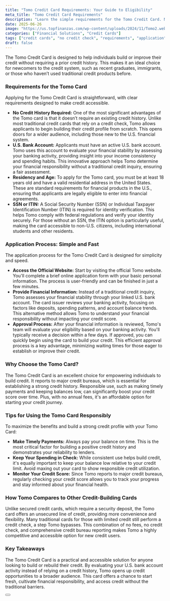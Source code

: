 ```yaml
---
title: "Tomo Credit Card Requirements: Your Guide to Eligibility"
meta_title: "Tomo Credit Card Requirements"
description: "Learn the simple requirements for the Tomo Credit Card. No credit history needed, just a U.S. bank account and a valid SSN or ITIN. Apply today!"
date: 2025-06-26
image: "https://us.topfinanzas.com/wp-content/uploads/2024/11/Tomo2.webp"
categories: ["Financial Solutions", "Credit Cards"]
tags: ["credit cards", "no credit check", "requirements", "application"]
draft: false
---
```


The Tomo Credit Card is designed to help individuals build or improve their credit without requiring a prior credit history. This makes it an ideal choice for newcomers to the credit system, such as recent graduates, immigrants, or those who haven’t used traditional credit products before.

### Requirements for the Tomo Card

Applying for the Tomo Credit Card is straightforward, with clear requirements designed to make credit accessible.

* **No Credit History Required:** One of the most significant advantages of the Tomo card is that it doesn’t require an existing credit history. Unlike most traditional credit cards that rely on a credit check, Tomo allows applicants to begin building their credit profile from scratch. This opens doors for a wider audience, including those new to the U.S. financial system.
* **U.S. Bank Account:** Applicants must have an active U.S. bank account. Tomo uses this account to evaluate your financial stability by assessing your banking activity, providing insight into your income consistency and spending habits. This innovative approach helps Tomo determine your financial responsibility without a traditional credit inquiry, ensuring a fair assessment.
* **Residency and Age:** To apply for the Tomo card, you must be at least 18 years old and have a valid residential address in the United States. These are standard requirements for financial products in the U.S., ensuring that applicants are legally eligible to enter into financial agreements.
* **SSN or ITIN:** A Social Security Number (SSN) or Individual Taxpayer Identification Number (ITIN) is required for identity verification. This helps Tomo comply with federal regulations and verify your identity securely. For those without an SSN, the ITIN option is particularly useful, making the card accessible to non-U.S. citizens, including international students and other residents.

### Application Process: Simple and Fast

The application process for the Tomo Credit Card is designed for simplicity and speed.

* **Access the Official Website:** Start by visiting the official Tomo website. You'll complete a brief online application form with your basic personal information. The process is user-friendly and can be finished in just a few minutes.
* **Provide Financial Information:** Instead of a traditional credit inquiry, Tomo assesses your financial stability through your linked U.S. bank account. The card issuer reviews your banking activity, focusing on factors like deposits, spending patterns, and account balance trends. This alternative method allows Tomo to understand your financial responsibility without impacting your credit score.
* **Approval Process:** After your financial information is reviewed, Tomo's team will evaluate your eligibility based on your banking activity. You'll typically receive a decision within a few days. If approved, you can quickly begin using the card to build your credit. This efficient approval process is a key advantage, minimizing waiting times for those eager to establish or improve their credit.

### Why Choose the Tomo Card?

The Tomo Credit Card is an excellent choice for empowering individuals to build credit. It reports to major credit bureaus, which is essential for establishing a strong credit history. Responsible use, such as making timely payments and keeping balances low, can significantly boost your credit score over time. Plus, with no annual fees, it's an affordable option for starting your credit journey.

### Tips for Using the Tomo Card Responsibly

To maximize the benefits and build a strong credit profile with your Tomo Card:

* **Make Timely Payments:** Always pay your balance on time. This is the most critical factor for building a positive credit history and demonstrates your reliability to lenders.
* **Keep Your Spending in Check:** While consistent use helps build credit, it's equally important to keep your balance low relative to your credit limit. Avoid maxing out your card to show responsible credit utilization.
* **Monitor Your Credit Score:** Since Tomo reports to major credit bureaus, regularly checking your credit score allows you to track your progress and stay informed about your financial health.

### How Tomo Compares to Other Credit-Building Cards

Unlike secured credit cards, which require a security deposit, the Tomo card offers an unsecured line of credit, providing more convenience and flexibility. Many traditional cards for those with limited credit still perform a credit check, a step Tomo bypasses. This combination of no fees, no credit check, and comprehensive credit bureau reporting makes Tomo a highly competitive and accessible option for new credit users.

### Key Takeaways

The Tomo Credit Card is a practical and accessible solution for anyone looking to build or rebuild their credit. By evaluating your U.S. bank account activity instead of relying on a credit history, Tomo opens up credit opportunities to a broader audience. This card offers a chance to start fresh, cultivate financial responsibility, and access credit without the traditional barriers.

<Button label="Apply on Official Site" link="https://tomocredit.com/" target="_blank" />

